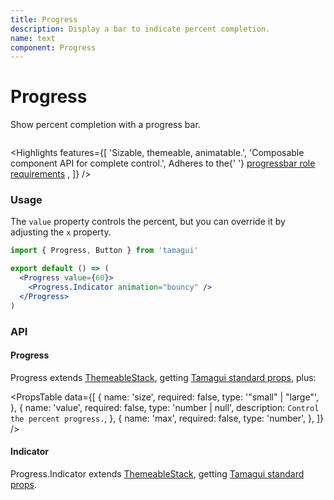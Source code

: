 ```yaml
---
title: Progress
description: Display a bar to indicate percent completion.
name: text
component: Progress
---
```


# Progress

<Description>Show percent completion with a progress bar.</Description>

<HeroContainer>
  <ProgressDemo />
</HeroContainer>

```jsx hero template=Progress

```

<Highlights
  features={[
    'Sizable, themeable, animatable.',
    'Composable component API for complete control.',
    <span>
      Adheres to the{' '}
      <a href="https://www.w3.org/TR/wai-aria-1.2/#progressbar">progressbar role requirements</a>
    </span>,
  ]}
/>

### Usage

The `value` property controls the percent, but you can override it by adjusting the `x` property.

```jsx
import { Progress, Button } from 'tamagui'

export default () => (
  <Progress value={60}>
    <Progress.Indicator animation="bouncy" />
  </Progress>
)
```

### API

#### Progress

Progress extends [ThemeableStack](/docs/components/stacks#themeablestack), getting [Tamagui standard props](/docs/intro/props), plus:

<PropsTable
  data={[
    {
      name: 'size',
      required: false,
      type: '"small" | "large"',
    },
    {
      name: 'value',
      required: false,
      type: 'number | null',
      description: `Control the percent progress.`,
    },
    {
      name: 'max',
      required: false,
      type: 'number',
    },
  ]}
/>

#### Indicator

Progress.Indicator extends [ThemeableStack](/docs/components/stacks#themeablestack), getting [Tamagui standard props](/docs/intro/props).
